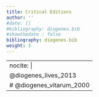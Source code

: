 ```yaml
---
title: Critical Editions
author: ''
#date: []
#bibliography: diogenes.bib
#showthedate : false
bibliography: diogenes.bib
weight: 3
---
```




---
nocite: | 
  @diogenes_lives_2013
#  @diogenes_vitarum_2000
---
